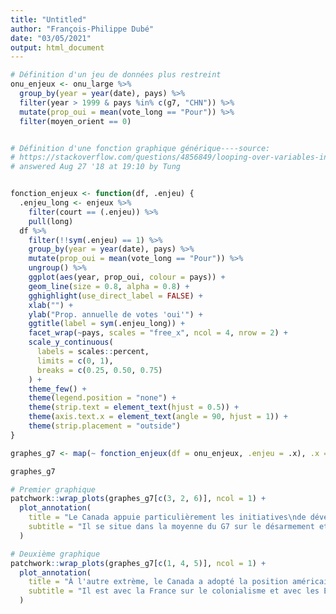 ```yaml
---
title: "Untitled"
author: "François-Philippe Dubé"
date: "03/05/2021"
output: html_document
---
```

```r
# Définition d'un jeu de données plus restreint
onu_enjeux <- onu_large %>%
  group_by(year = year(date), pays) %>%
  filter(year > 1999 & pays %in% c(g7, "CHN")) %>%
  mutate(prop_oui = mean(vote_long == "Pour")) %>% 
  filter(moyen_orient == 0)


# Définition d'une fonction graphique générique----source:
# https://stackoverflow.com/questions/4856849/looping-over-variables-in-ggplot,
# answered Aug 27 '18 at 19:10 by Tung


fonction_enjeux <- function(df, .enjeu) {
  .enjeu_long <- enjeux %>%
    filter(court == (.enjeu)) %>%
    pull(long)
  df %>%
    filter(!!sym(.enjeu) == 1) %>%
    group_by(year = year(date), pays) %>%
    mutate(prop_oui = mean(vote_long == "Pour")) %>%
    ungroup() %>%
    ggplot(aes(year, prop_oui, colour = pays)) +
    geom_line(size = 0.8, alpha = 0.8) +
    gghighlight(use_direct_label = FALSE) +
    xlab("") +
    ylab("Prop. annuelle de votes 'oui'") +
    ggtitle(label = sym(.enjeu_long)) +
    facet_wrap(~pays, scales = "free_x", ncol = 4, nrow = 2) +
    scale_y_continuous(
      labels = scales::percent,
      limits = c(0, 1),
      breaks = c(0.25, 0.50, 0.75)
    ) +
    theme_few() +
    theme(legend.position = "none") +
    theme(strip.text = element_text(hjust = 0.5)) +
    theme(axis.text.x = element_text(angle = 90, hjust = 1)) +
    theme(strip.placement = "outside")
}

graphes_g7 <- map(~ fonction_enjeux(df = onu_enjeux, .enjeu = .x), .x = enjeux$court[c(2, 3, 4, 5, 7)])
```

```r
graphes_g7

# Premier graphique
patchwork::wrap_plots(graphes_g7[c(3, 2, 6)], ncol = 1) +
  plot_annotation(
    title = "Le Canada appuie particulièrement les initiatives\nde développement économique",
    subtitle = "Il se situe dans la moyenne du G7 sur le désarmement et la question nucélaire"
  )
```


```r

# Deuxième graphique
patchwork::wrap_plots(graphes_g7[c(1, 4, 5)], ncol = 1) +
  plot_annotation(
    title = "À l'autre extrème, le Canada a adopté la position américaine\nsur le Moyen-Orient",
    subtitle = "Il est avec la France sur le colonialisme et avec les É.-U. sur les droits de la personne"
  )
```

